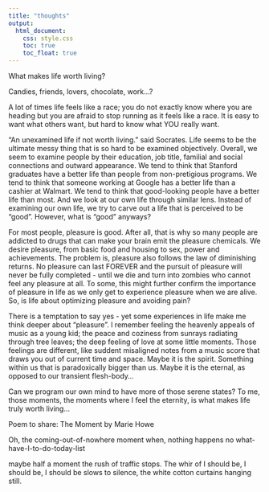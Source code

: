 ```yaml
---
title: "thoughts"
output: 
  html_document:
    css: style.css
    toc: true
    toc_float: true
---
```


What makes life worth living?

Candies, friends, lovers, chocolate, work...?

A lot of times life feels like a race; you do not exactly know where you are heading but you are afraid to stop running as it feels like a race. It is easy to want what others want, but hard to know what YOU really want.

"An unexamined life if not worth living." said Socrates. Life seems to be the ultimate messy thing that is so hard to be examined objectively. Overall, we seem to examine people by their education, job title, familial and social connections and outward appearance. We tend to think that Stanford graduates have a better life than people from non-pretigious programs. We tend to think that someone working at Google has a better life than a cashier at Walmart. We tend to think that good-looking people have a better life than most. And we look at our own life through similar lens. Instead of examining our own life, we try to carve out a life that is perceived to be "good". However, what is "good" anyways?

For most people, pleasure is good. After all, that is why so many people are addicted to drugs that can make your brain emit the pleasure chemicals. We desire pleasure, from basic food and housing to sex, power and achievements. The problem is, pleasure also follows the law of diminishing returns. No pleasure can last FOREVER and the pursuit of pleasure will never be fully completed - until we die and turn into zombies who cannot feel any pleasure at all. To some, this might further confirm the importance of pleasure in life as we only get to experience pleasure when we are alive. So, is life about optimizing pleasure and avoiding pain?

There is a temptation to say yes - yet some experiences in life make me think deeper about "pleasure". I remember feeling the heavenly appeals of music as a young kid; the peace and coziness from sunrays radiating through tree leaves; the deep feeling of love at some little moments. Those feelings are different, like suddent misaligned notes from a music score that draws you out of current time and space. Maybe it is the spirit. Something within us that is paradoxically bigger than us. Maybe it is the eternal, as opposed to our transient flesh-body...

Can we program our own mind to have more of those serene states? To me, those moments, the moments where I feel the eternity, is what makes life truly worth living...

Poem to share:
The Moment
by Marie Howe

Oh, the coming-out-of-nowhere moment
when, nothing
happens
no what-have-I-to-do-today-list

maybe half a moment
the rush of traffic stops.
The whir of I should be, I should be, I should be
slows to silence,
the white cotton curtains hanging still.



